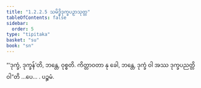 ```yaml
---
title: "1.2.2.5 သမိဒ္ဓိဒုက္ခပဉှာသုတ္တ"
tableOfContents: false
sidebar:
  order: 5
type: "tipitaka"
basket: "su"
book: "sn"
---
```



<DynamicBreadcrumb />

<Division number="67" book="sn" e="ch" v="18" p="289">

<Paragraph number="222" book="sn">
“‘ဒုက္ခံ, ဒုက္ခန်’တိ, ဘန္တေ, ဝုစ္စတိ. ကိတ္တာဝတာ နု ခေါ, ဘန္တေ, ဒုက္ခံ ဝါ အဿ ဒုက္ခပညတ္တိ ဝါ”တိ …ပေ… .

</Paragraph>
</Division>

<Paragraph number="223" type="center" book="sn">
ပဉ္စမံ.
</Paragraph>